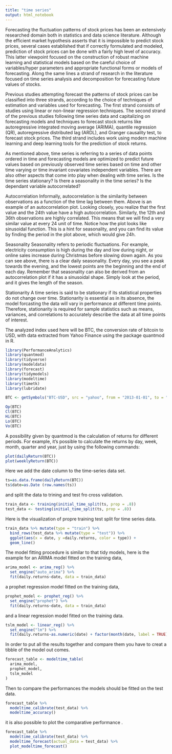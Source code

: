 ```yaml
---
title: "time series"
output: html_notebook
---
```

Forecasting the fluctuation patterns of stock prices has been an extensively researched domain both in statistics and data science literature. Although the efficient market hypothesis asserts that it is impossible to predict stock prices, several cases established that if correctly formulated and modeled, prediction of stock prices can be done with a fairly high level of accuracy. This latter viewpoint focused on the construction of robust machine learning and statistical models based on the careful choice of variables/hyper parameters and appropriate functional forms or models of forecasting. Along the same lines a strand of research in the literature focused on time series analysis and decomposition for forecasting future values of stocks.

Previous studies attempting forecast the patterns of stock prices can be classified into three strands, according to the choice of techniques of estimation and variables used for forecasting. The first strand consists of studies using linear or non-linear regression techniques. The second strand of the previous studies following time series data and capitalizing on forecasting models and techniques to forecast stock returns like autoregressive integrated moving average (ARIMA), quantile regression (QR), autoregressive distributed lag (ARDL), and Granger causality test, to forecast stock prices. The third strand includes work using modern machine learning and deep learning tools for the prediction of stock returns.

As mentioned above, time series is referring to a series of data points ordered in time and forecasting models are optimized to predict future values based on previously observed time series based on time and other time varying or time invariant covariates independent variables. There are also other aspects that come into play when dealing with time series.
Is the time series stationary?
Is there a seasonality in the time series?
Is the dependant variable autocorrelated?


Autocorrelation
Informally, autocorrelation is the similarity between observations as a function of the time lag between them.
Above is an example of an autocorrelation plot. Looking closely, you realize that the first value and the 24th value have a high autocorrelation. Similarly, the 12th and 36th observations are highly correlated. This means that we will find a very similar value at every 24 unit of time. Notice how the plot looks like sinusoidal function. This is a hint for seasonality, and you can find its value by finding the period in the plot above, which would give 24h.

Seasonality
Seasonality refers to periodic fluctuations. For example, electricity consumption is high during the day and low during night, or online sales increase during Christmas before slowing down again. As you can see above, there is a clear daily seasonality. Every day, you see a peak towards the evening, and the lowest points are the beginning and the end of each day. Remember that seasonality can also be derived from an autocorrelation plot if it has a sinusoidal shape. Simply look at the period, and it gives the length of the season.

Stationarity
A time series is said to be stationary if its statistical properties do not change over time. Stationarity is essential as in its absence, the model forcasting the data will vary in performance at different time points. Therefore, stationarity is required for sample statistics such as means, variances, and correlations to accurately describe the data at all time points of interest.



The analyzed index used here will be BTC, the conversion  rate of bitcoin to USD, with data extracted from Yahoo Finance using the package quantmod in R.
```r
library(PerformanceAnalytics)
library(quantmod)
library(tidyverse)
library(modeldata)
library(forecast)
library(tidymodels)
library(modeltime)
library(timetk)
library(lubridate)
```


```r
BTC <- getSymbols("BTC-USD", src = "yahoo", from = "2013-01-01", to = "2020-11-01", auto.assign = FALSE)

Op(BTC)
Cl(BTC)
Hi(BTC)
Lo(BTC)
Vo(BTC)
```
A possibility given by quantmod is the calculation of returns for different periods. For example, it’s possible to calculate the returns by day, week, month, quarter and year, just by using the following commands:

```r
plot(dailyReturn(BTC))
plot(weeklyReturn(BTC))
```
Here we add the date column to the time-series data set.
```r
ts=as.data.frame(dailyReturn(BTC))
ts$date=as.Date (row.names(ts)) 
```

and split the data to trining and test fro cross validation.
```r
train_data <- training(initial_time_split(ts, prop = .8))
test_data <- testing(initial_time_split(ts, prop = .8))

```
Here is the visualization of propre training test split for time series data.
```r
train_data %>% mutate(type = "train") %>% 
  bind_rows(test_data %>% mutate(type = "test")) %>% 
  ggplot(aes(x = date, y =daily.returns, color = type)) + 
  geom_line()
```

The model fitting procedure is similar to that tidy models, here is the example for an ARIMA model fitted on the training data,
```r
arima_model <- arima_reg() %>% 
  set_engine("auto_arima") %>% 
  fit(daily.returns~date, data = train_data)
```


a prophet regression model fitted on the training data,
```r
prophet_model <- prophet_reg() %>% 
  set_engine("prophet") %>% 
  fit(daily.returns~date, data = train_data)
```

and a linear regression model fitted on the training data.
```r
tslm_model <- linear_reg() %>% 
  set_engine("lm") %>% 
  fit(daily.returns~as.numeric(date) + factor(month(date, label = TRUE)), data = train_data)

```

In order to put all the results together and compare them you have to creat a tibble of the model out comes.
```r
forecast_table <- modeltime_table(
  arima_model,
  prophet_model,
  tslm_model
)
```


Then to compare the performances the models should be fitted on the test data.
```r
forecast_table %>% 
  modeltime_calibrate(test_data) %>% 
  modeltime_accuracy()
```


it is also possible to plot the comparative performance .
```r
forecast_table %>% 
  modeltime_calibrate(test_data) %>% 
  modeltime_forecast(actual_data = test_data) %>% 
  plot_modeltime_forecast()
```

